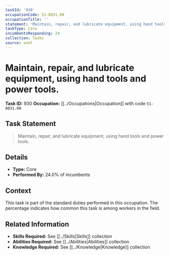 ```yaml
---
taskId: '930'
occupationCode: 51-8031.00
occupationTitle: ''
statement: 'Maintain, repair, and lubricate equipment, using hand tools and power tools.'
taskType: Core
incumbentsResponding: 24
collection: Tasks
source: onet
---
```

# Maintain, repair, and lubricate equipment, using hand tools and power tools.

**Task ID:** 930
**Occupation:** [[../Occupations|Occupation]] with code `51-8031.00`

## Task Statement

> Maintain, repair, and lubricate equipment, using hand tools and power tools.

## Details

- **Type:** Core
- **Performed By:** 24.0% of incumbents

## Context

This task is part of the standard duties performed in this occupation. The percentage indicates how common this task is among workers in the field.

## Related Information

- **Skills Required:** See [[../Skills|Skills]] collection
- **Abilities Required:** See [[../Abilities|Abilities]] collection
- **Knowledge Required:** See [[../Knowledge|Knowledge]] collection
